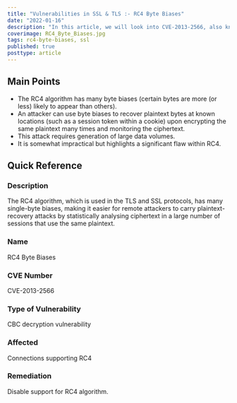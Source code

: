 ```yaml
---
title: "Vulnerabilities in SSL & TLS :- RC4 Byte Biases"
date: "2022-01-16"
description: "In this article, we will look into CVE-2013-2566, also known as RC4 Byte Biases. The RC4 algorithm, which is used in the TLS and SSL protocols, has many single-byte biases, making it easier for remote attackers to carry plaintext-recovery attacks by statistically analysing ciphertext in a large number of sessions that use the same plaintext."
coverimage: RC4_Byte_Biases.jpg
tags: rc4-byte-biases, ssl
published: true
posttype: article
---
```

## Main Points

- The RC4 algorithm has many byte biases (certain bytes are more (or less) likely to appear than others).
- An attacker can use byte biases to recover plaintext bytes at known locations (such as a session token within a cookie) upon encrypting the same plaintext many times and monitoring the ciphertext.
- This attack requires generation of large data volumes.
- It is somewhat impractical but highlights a significant flaw within RC4.

## Quick Reference

### Description

The RC4 algorithm, which is used in the TLS and SSL protocols, has many single-byte biases, making it easier for remote attackers to carry plaintext-recovery attacks by statistically analysing ciphertext in a large number of sessions that use the same plaintext.

### Name

RC4 Byte Biases

### CVE Number

CVE-2013-2566

### Type of Vulnerability

CBC decryption vulnerability

### Affected

Connections supporting RC4

### Remediation

Disable support for RC4 algorithm.